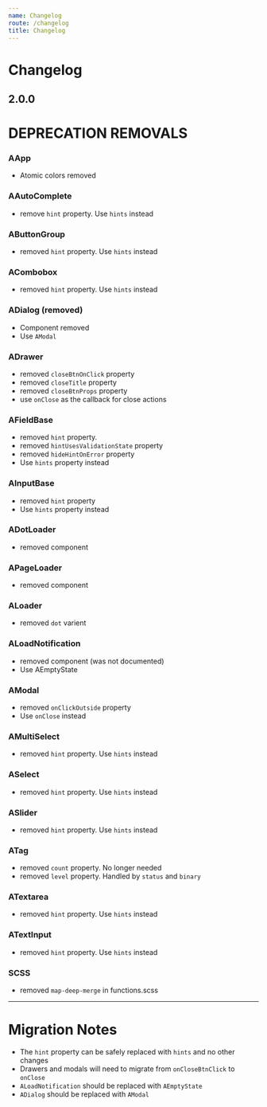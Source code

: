 ```yaml
---
name: Changelog
route: /changelog
title: Changelog
---
```


# Changelog

## 2.0.0

# DEPRECATION REMOVALS

### AApp

- Atomic colors removed

### AAutoComplete

- remove `hint` property. Use `hints` instead

### AButtonGroup

- removed `hint` property. Use `hints` instead

### ACombobox

- removed `hint` property. Use `hints` instead

### ADialog (removed)

- Component removed
- Use `AModal`

### ADrawer

- removed `closeBtnOnClick` property
- removed `closeTitle` property
- removed `closeBtnProps` property
- use `onClose` as the callback for close actions

### AFieldBase

- removed `hint` property.
- removed `hintUsesValidationState` property
- removed `hideHintOnError` property
- Use `hints` property instead

### AInputBase

- removed `hint` property
- Use `hints` property instead

### ADotLoader

- removed component

### APageLoader

- removed component

### ALoader

- removed `dot` varient

### ALoadNotification

- removed component (was not documented)
- Use AEmptyState

### AModal

- removed `onClickOutside` property
- Use `onClose` instead

### AMultiSelect

- removed `hint` property. Use `hints` instead

### ASelect

- removed `hint` property. Use `hints` instead

### ASlider

- removed `hint` property. Use `hints` instead

### ATag

- removed `count` property. No longer needed
- removed `level` property. Handled by `status` and `binary`

### ATextarea

- removed `hint` property. Use `hints` instead

### ATextInput

- removed `hint` property. Use `hints` instead

### SCSS

- removed `map-deep-merge` in functions.scss

---

# Migration Notes

- The `hint` property can be safely replaced with `hints` and no other changes
- Drawers and modals will need to migrate from `onCloseBtnClick` to `onClose`
- `ALoadNotification` should be replaced with `AEmptyState`
- `ADialog` should be replaced with `AModal`
